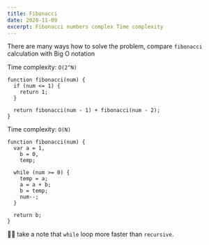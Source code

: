 ```yaml
---
title: Fibonacci
date: 2020-11-09
excerpt: Fibonacci numbers complex Time complexity
---
```


There are many ways how to solve the problem, compare `fibonacci` calculation with Big O notation

Time complexity: `O(2^N)`
```
function fibonacci(num) {
  if (num <= 1) {
    return 1;
  }

  return fibonacci(num - 1) + fibonacci(num - 2);
}
```

Time complexity: `O(N)`
```
function fibonacci(num) {
  var a = 1,
    b = 0,
    temp;

  while (num >= 0) {
    temp = a;
    a = a + b;
    b = temp;
    num--;
  }

  return b;
}
```

💁‍♀️ take a note that `while` loop more faster than `recursive`. 